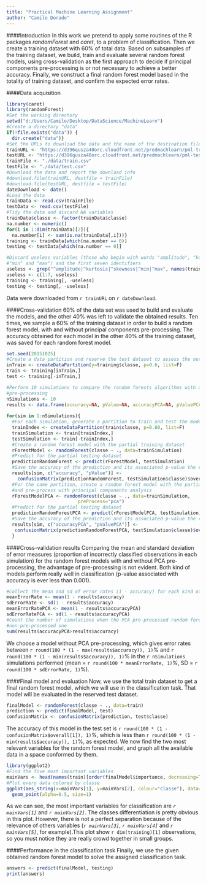 ```yaml
---
title: "Practical Machine Learning Assignment"
author: "Camilo Dorado"
---
```


####Introduction
In this work we pretend to apply some routines of the R packages _randomForest_ and _caret_, to a problem of classification. Then we create a training dataset with 60% of total data. Based on subsamples of the training dataset, we build, train and evaluate several random forest models, using cross-validation as the first approach to decide if principal components pre-processing is or not necessary to achieve a better accuracy. Finally, we construct a final random forest model based in the totality of training dataset, and confirm the expected error rates.

####Data acquisition
```r
library(caret)
library(randomForest)
#Set the working directory
setwd("d:/Users/Camilo/Desktop/DataScience/MachineLearn")
#Create a directory "data"
if(!file.exists("data")) {
  dir.create("data")}
#Set the URLs to download the data and the name of the destination file
trainURL <- "https://d396qusza40orc.cloudfront.net/predmachlearn/pml-training.csv"
testURL <- "https://d396qusza40orc.cloudfront.net/predmachlearn/pml-testing.csv"
trainFile <- "./data/train.csv"
testFile <- "./data/test.csv"
#Download the data and report the download info
#download.file(trainURL, destfile = trainFile)
#download.file(testURL, destfile = testFile)
dateDownload <- date()
#Load the data
trainData <- read.csv(trainFile)
testData <- read.csv(testFile)
#Tidy the data and discard NA variables
trainData$classe <- factor(trainData$classe)
na.number <- numeric()
for(i in 1:dim(trainData)[2]){
  na.number[i] <- sum(is.na(trainData[,i]))}
training <- trainData[which(na.number == 0)]
testing <- testData[which(na.number == 0)]

#Discard useless variables (those who begin with words "amplitude", "kurtosis", "skewness",
#"min" and "max") and the first seven identifiers
useless <- grep("^amplitude|^kurtosis|^skewness|^min|^max", names(training), value=F)
useless <- c(1:7, useless)
training <- training[, -useless]
testing <- testing[, -useless]
```
Data were downloaded from `r trainURL` on `r dateDownload`. 

####Cross-validation
60% of the data set was used to build and evaluate the models, and the other 40% was left to validate the obtained results. Ten times, we sample a 60% of the training dataset in order to build a random forest model, with and without principal components pre-processing. The accuracy obtained for each model in the other 40% of the training dataset, was saved for each random forest model.

```r
set.seed(20151025)
#Create a data partition and reserve the test dataset to assess the out-of-bag error
inTrain <- createDataPartition(y=training$classe, p=0.6, list=F)
train <- training[inTrain,]
test <- training[-inTrain,]

#Perform 10 simulations to compare the random forests algorithms with and without PCA
#pre-processing
nSimulations <- 10
results <- data.frame(accuracy=NA, pValue=NA, accuracyPCA=NA, pValuePCA=NA)
 
for(sim in 1:nSimulations){
  #For each simulation, generate a partition to train and test the models
  trainIndex <- createDataPartition(train$classe, p=0.60, list=F)
  trainSimulation <- train[trainIndex,]
  testSimulation <- train[-trainIndex,]
  #Create a random forest model with the partial training dataset
  rForestModel <- randomForest(classe ~ ., data=trainSimulation)
  #Predict for the partial testing dataset
  predictionRandomForest <- predict(rForestModel, testSimulation)
  #Save the accuracy of the prediction and its associated p-value the results dataframe
  results[sim, c("accuracy", "pValue")] <- 
    confusionMatrix(predictionRandomForest, testSimulation$classe)$overall[c(1, 6)]
  #For the same partition, create a random forest model with the partial training dataset
  #and pre-process with principal components analysis
  rForestModelPCA <- randomForest(classe ~ ., data=trainSimulation, 
                          preProcess="pca")
  #Predict for the partial testing dataset
  predictionRandomForestPCA <- predict(rForestModelPCA, testSimulation)
  #Save the accuracy of the prediction and its associated p-value the results dataframe
  results[sim, c("accuracyPCA", "pValuePCA")] <- 
   confusionMatrix(predictionRandomForestPCA, testSimulation$classe)$overall[c(1, 6)]
  }
```

####Cross-validation results
Comparing the mean and standard deviation of error measures (proportion of incorrectly classified observations in each simulation) for the random forest models with and without PCA pre-processing, the advantage of pre-processing is not evident. Both kind of models perform really well in classification (p-value associated with accuracy is ever less than 0.001).

```r
#Collect the mean and sd of error rates (1 - accuracy) for each kind of model
meanErrorRate <- mean(1 - results$accuracy)
sdErrorRate <- sd(1 - results$accuracy)
meanErrorRatePCA <- mean(1 - results$accuracyPCA)
sdErrorRatePCA <- sd(1 - results$accuracyPCA)
#Count the number of simulations when the PCA pre-processed random forest outperform the
#non-pre-processed one
sum(results$accuracyPCA>results$accuracy)
```
We choose a model without PCA pre-processing, which gives error rates between `r round(100 * (1 - max(results$accuracy)), 1)`% and `r round(100 * (1 - min(results$accuracy)), 1)`% in the `r nSimulations` simulations performed (mean = `r round(100 * meanErrorRate, 1)`%, SD = `r round(100 * sdErrorRate, 1)`%).

####Final model and evaluation
Now, we use the total train dataset to get a final random forest model, which we will use in the classification task. That model will be evaluated in the reserved test dataset.
```r
finalModel <- randomForest(classe ~ ., data=train)
prediction <- predict(finalModel, test)
confusionMatrix <- confusionMatrix(prediction, test$classe)
```
The accuracy of this model in the test set is `r round(100 * (1 - confusionMatrix$overall[1]), 1)`%, which is less than `r round(100 * (1 - min(results$accuracy)), 1)`%, as expected.
We now find the two most relevant variables for the random forest model, and graph all the available data in a space conformed by them.

```r
library(ggplot2)
#Find the five most important variables
mainVars <- head(names(train)[order(finalModel$importance, decreasing=TRUE)], 5)
#Plot every data colored by classe
ggplot(aes_string(x=mainVars[1], y=mainVars[2], colour="classe"), data=training) +
  geom_point(alpha=0.5, size=1)
```

As we can see, the most important variables for classification are *`r mainVars[1]`* and *`r mainVars[2]`*. The classes differentiation is pretty obvious in this plot. However, there is not a perfect separation because of the relevance of others variables (*`r mainVars[3]`*, *`r mainVars[4]`* and *`r mainVars[5]`*, for example).This plot show `r dim(training)[1]` observations, so you must notice they are really crowd together in small groups.

####Performance in the classification task
Finally, we use the given obtained random forest model to solve the assigned classification task.
```r
answers <- predict(finalModel, testing)
print(answers)
```